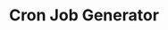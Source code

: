 ---
title: "Cron Job Generator"
description: Cron Expression Generator.
order: 1
link: https://cron-generator.krishnaneupane.com	
---